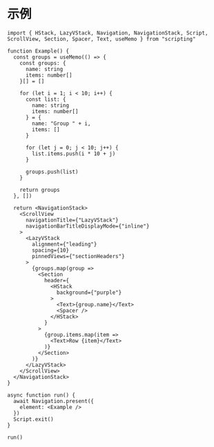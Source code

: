 # 示例

```tsx
import { HStack, LazyVStack, Navigation, NavigationStack, Script, ScrollView, Section, Spacer, Text, useMemo } from "scripting"

function Example() {
  const groups = useMemo(() => {
    const groups: {
      name: string
      items: number[]
    }[] = []

    for (let i = 1; i < 10; i++) {
      const list: {
        name: string
        items: number[]
      } = {
        name: "Group " + i,
        items: []
      }

      for (let j = 0; j < 10; j++) {
        list.items.push(i * 10 + j)
      }

      groups.push(list)
    }

    return groups
  }, [])

  return <NavigationStack>
    <ScrollView
      navigationTitle={"LazyVStack"}
      navigationBarTitleDisplayMode={"inline"}
    >
      <LazyVStack
        alignment={"leading"}
        spacing={10}
        pinnedViews={"sectionHeaders"}
      >
        {groups.map(group =>
          <Section
            header={
              <HStack
                background={"purple"}
              >
                <Text>{group.name}</Text>
                <Spacer />
              </HStack>
            }
          >
            {group.items.map(item =>
              <Text>Row {item}</Text>
            )}
          </Section>
        )}
      </LazyVStack>
    </ScrollView>
  </NavigationStack>
}

async function run() {
  await Navigation.present({
    element: <Example />
  })
  Script.exit()
}

run()
```